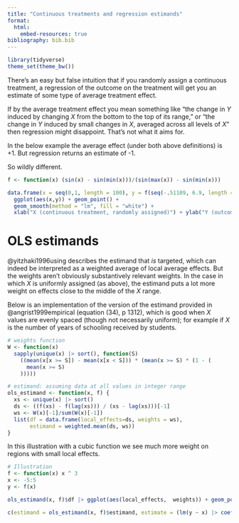 ```yaml
---
title: "Continuous treatments and regression estimands"
format: 
  html:
    embed-resources: true
bibliography: bib.bib
---
```


```r
library(tidyverse)
theme_set(theme_bw())
```

There's an easy but false intuition that if you randomly assign a continuous treatment, a regression of the outcome on the treatment will get you an estimate of some type of  average treatment effect. 

If by the average treatment effect you mean something like "the change in $Y$ induced by changing $X$ from the bottom to the top of its range," or "the  change in $Y$ induced by small changes in $X$, averaged across all levels of $X$" then regression might disappoint. That's not what it aims for.

In the below example the average effect (under both above definitions) is +1. But regression returns an estimate of -1. 

So wildly different.

```r

f <- function(x) (sin(x) - sin(min(x)))/(sin(max(x)) - sin(min(x)))

data.frame(x = seq(0,1, length = 100), y = f(seq(-.51109, 6.9, length = 100)))|>
  ggplot(aes(x,y)) + geom_point() + 
  geom_smooth(method = "lm", fill = "white") + 
  xlab("X (continuous treatment, randomly assigned)") + ylab("Y (outcome | X)")
```




# OLS estimands

@yitzhaki1996using describes the estimand that *is* targeted, which can indeed be interpreted as a weighted average of local average  effects. But the weights aren't obviously substantively relevant weights. In the case in which $X$ is uniformly assigned (as above), the estimand puts a lot more weight on effects close to the middle of the $X$ range.

Below is an implementation of the version of the estimand provided in @angrist1999empirical (equation (34), p 1312), which is good when $X$ values are evenly spaced (though not necessarily uniform); for example if $X$ is the number of years of schooling received by students. 
 
```r
# weights function
W <- function(x)
  sapply(unique(x) |> sort(), function(S)
    ((mean(x[x >= S]) - mean(x[x < S])) * (mean(x >= S) * (1 - (
      mean(x >= S)
    )))))

# estimand: assuming data at all values in integer range
ols_estimand <- function(x, f) {
  xs <- unique(x) |> sort()
  ds <- ((f(xs) - f(lag(xs))) / (xs - lag(xs)))[-1]
  ws <- W(x)[-1]/sum(W(x)[-1])
  list(df = data.frame(local_effects=ds, weights = ws), 
       estimand = weighted.mean(ds, ws))
}

```

In this illustration with a cubic function we see much more weight on regions with small local effects.

```r
# Illustration
f <- function(x) x ^ 3
x <- -5:5
y <- f(x)

ols_estimand(x, f)$df |> ggplot(aes(local_effects,  weights)) + geom_point()
```

```r
c(estimand = ols_estimand(x, f)$estimand, estimate = (lm(y ~ x) |> coef())[2])

```